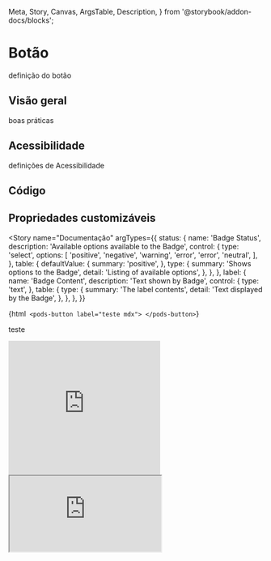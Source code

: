   Meta,
  Story,
  Canvas,
  ArgsTable,
  Description,
} from '@storybook/addon-docs/blocks';


<Meta title="Componentes/Button" component="pods-button" />

# Botão

definição do botão

## Visão geral

boas práticas

## Acessibilidade

definições de Acessibilidade

## Código

## Propriedades customizáveis

<ArgsTable story="Documentação" />

<Story
  name="Documentação"
  argTypes={{
    status: {
      name: 'Badge Status',
      description: 'Available options available to the Badge',
      control: {
        type: 'select',
        options: [
          'positive',
          'negative',
          'warning',
          'error',
          'error',
          'neutral',
        ],
      },
      table: {
        defaultValue: {
          summary: 'positive',
        },
        type: {
          summary: 'Shows options to the Badge',
          detail: 'Listing of available options',
        },
      },
    },
    label: {
      name: 'Badge Content',
      description: 'Text shown by Badge',
      control: {
        type: 'text',
      },
      table: {
        type: {
          summary: 'The label contents',
          detail: 'Text displayed by the Badge',
        },
      },
    },
  }}
>
  {html` <pods-button label="teste mdx"> </pods-button>`}
</Story>

<p>teste</p>

<iframe
  height="265"
  style={{ width: '100%' }}
  scrolling="no"
  title="oNzdPgr"
  src="https://codepen.io/nicoleoliveira/embed/oNzdPgr?height=265&theme-id=dark&default-tab=css,result"
  frameborder="no"
  loading="lazy"
  allowtransparency="true"
  allowfullscreen="true"
>
  See the Pen{' '}
  <a href="https://codepen.io/nicoleoliveira/pen/oNzdPgr">oNzdPgr</a> by Nicole
  Oliveira (<a href="https://codepen.io/nicoleoliveira">@nicoleoliveira</a>) on{' '}
  <a href="https://codepen.io">CodePen</a>.
</iframe>

<iframe
  src="https://codesandbox.io/embed/friendly-blackwell-s87zq?fontsize=14&hidenavigation=1&theme=dark"
  style={{
    width: '100%',
    height: '500px',
    border: '0',
    borderRadius: '4px',
    overflow: 'hidden',
  }}
  title="friendly-blackwell-s87zq"
  allow="accelerometer; ambient-light-sensor; camera; encrypted-media; geolocation; gyroscope; hid; microphone; midi; payment; usb; vr; xr-spatial-tracking"
  sandbox="allow-forms allow-modals allow-popups allow-presentation allow-same-origin allow-scripts"
></iframe>
